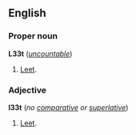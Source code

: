 ==English==
===Proper noun===
'''L33t''' (''[[uncountable]]'')

#[[Leet]].

===Adjective===
'''l33t''' (''no [[comparative]] or [[superlative]]'')

#[[Leet]].